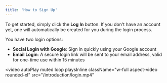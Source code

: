 ```yaml
---
title: 'How to Sign Up'
---
```


To get started, simply click the **Log In** button. If you don't have an account yet, one will automatically be created for you during the login process.

You have two login options:

- **Social Login with Google**: Sign in quickly using your Google account
- **Email Login**: A secure login link will be sent to your email address, valid for one-time use within 15 minutes


<video
  autoPlay
  muted
  loop
  playsInline
  className="w-full aspect-video rounded-xl"
  src="/introduction/login.mp4"
></video>